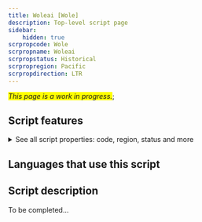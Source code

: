 ```yaml
---
title: Woleai [Wole]
description: Top-level script page
sidebar:
    hidden: true
scrpropcode: Wole
scrpropname: Woleai
scrpropstatus: Historical
scrpropregion: Pacific
scrpropdirection: LTR
---
```


<span style='background-color:yellow'>_This page is a work in progress._</span>;


## Script features

<details>
<summary> See all script properties: code, region, status and more</summary>
<ScriptInfo />
</details>

## Languages that use this script

<WsList script='Wole' wsMax='5' />

## Script description

To be completed...


